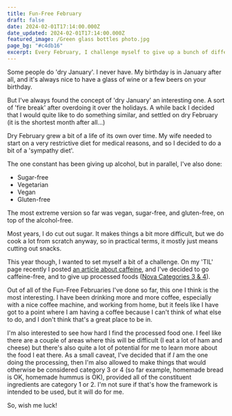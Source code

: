 ```yaml
---
title: Fun-Free February
draft: false
date: 2024-02-01T17:14:00.000Z
date_updated: 2024-02-01T17:14:00.000Z
featured_image: /Green glass bottles photo.jpg
page_bg: "#c4db16"
excerpt: Every February, I challenge myself to give up a bunch of different things, and 2024 is no exception. Will this be the hardest year yet? Probably not, but it certainly won't be easiest either.
---
```


Some people do 'dry January'. I never have. My birthday is in January after all, and it's always nice to have a glass of wine or a few beers on your birthday.

But I've always found the concept of 'dry January' an interesting one. A sort of 'fire break' after overdoing it over the holidays. A while back I decided that I would quite like to do something similar, and settled on dry February (it is the shortest month after all...)

Dry February grew a bit of a life of its own over time. My wife needed to start on a very restrictive diet for medical reasons, and so I decided to do a bit of a 'sympathy diet'.

The one constant has been giving up alcohol, but in parallel, I've also done:

- Sugar-free
- Vegetarian
- Vegan
- Gluten-free

The most extreme version so far was vegan, sugar-free, and gluten-free, on top of the alcohol-free.

Most years, I do cut out sugar. It makes things a bit more difficult, but we do cook a lot from scratch anyway, so in practical terms, it mostly just means cutting out snacks.

This year though, I wanted to set myself a bit of a challenge. On my 'TIL' page recently I posted [an article about caffeine](https://neurosciencenews.com/caffeine-neuoplasticity-ltp-25255/), and I've decided to go caffeine-free, and to give up processed foods ([Nova Categories 3 & 4](https://www.futurelearn.com/info/courses/an-introduction-to-food-science/0/steps/163454)).

Out of all of the Fun-Free <span title="Apparently, it can be either: https://www.britannica.com/dictionary/February#:~:text=plural%20Februaries%20or%20Februarys">Februaries</span> I've done so far, this one I think is the most interesting. I have been drinking more and more coffee, especially with a nice coffee machine, and working from home, but it feels like I have got to a point where I am having a coffee because I can't think of what else to do, and I don't think that's a great place to be in.

I'm also interested to see how hard I find the processed food one. I feel like there are a couple of areas where this will be difficult (I eat a lot of ham and cheese) but there's also quite a lot of potential for me to learn more about the food I eat there. As a small caveat, I've decided that if _I_ am the one doing the processing, then I'm also allowed to make things that would otherwise be considered category 3 or 4 (so far example, homemade bread is OK, homemade hummus is OK), provided all of the constituent ingredients are category 1 or 2. I'm not sure if that's how the framework is intended to be used, but it will do for me.

So, wish me luck!
